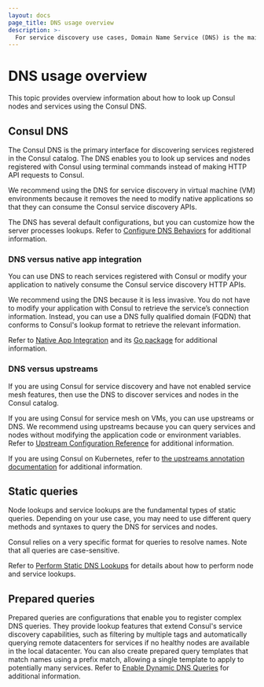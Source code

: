```yaml
---
layout: docs
page_title: DNS usage overview
description: >-
  For service discovery use cases, Domain Name Service (DNS) is the main interface to look up, query, and address Consul nodes and services. Learn how a Consul DNS lookup can help you find services by tag, name, namespace, partition, datacenter, or domain.
---
```


# DNS usage overview

This topic provides overview information about how to look up Consul nodes and services using the Consul DNS.

## Consul DNS

The Consul DNS is the primary interface for discovering services registered in the Consul catalog. The DNS enables you to look up services and nodes registered with Consul using terminal commands instead of making HTTP API requests to Consul.

We recommend using the DNS for service discovery in virtual machine (VM) environments because it removes the need to modify native applications so that they can consume the Consul service discovery APIs.

The DNS has several default configurations, but you can customize how the server processes lookups. Refer to [Configure DNS Behaviors](/consul/docs/services/discovery/dns-configuration) for additional information.

### DNS versus native app integration

You can use DNS to reach services registered with Consul or modify your application to natively consume the Consul service discovery HTTP APIs.

We recommend using the DNS because it is less invasive. You do not have to modify your application with Consul to retrieve the service’s connection information. Instead, you can use a DNS fully qualified domain (FQDN) that conforms to Consul's lookup format to retrieve the relevant information.

Refer to [ Native App Integration](/consul/docs/connect/native) and its [Go package](/consul/docs/connect/native/go) for additional information.

### DNS versus upstreams

If you are using Consul for service discovery and have not enabled service mesh features, then use the DNS to discover services and nodes in the Consul catalog.

If you are using Consul for service mesh on VMs, you can use upstreams or DNS. We recommend using upstreams because you can query services and nodes without modifying the application code or environment variables. Refer to [Upstream Configuration Reference](/consul/docs/connect/proxies/proxy-config-reference#upstream-configuration-reference) for additional information.

If you are using Consul on Kubernetes, refer to [the upstreams annotation documentation](/consul/docs/k8s/annotations-and-labels#consul-hashicorp-com-connect-service-upstreams) for additional information.

## Static queries

Node lookups and service lookups are the fundamental types of static queries. Depending on your use case, you may need to use different query methods and syntaxes to query the DNS for services and nodes.

Consul relies on a very specific format for queries to resolve names. Note that all queries are case-sensitive.

Refer to [Perform Static DNS Lookups](/consul/docs/services/discovery/dns-static-lookups) for details about how to perform node and service lookups.

## Prepared queries

Prepared queries are configurations that enable you to register complex DNS queries. They provide lookup features that extend Consul's service discovery capabilities, such as filtering by multiple tags and automatically querying remote datacenters for services if no healthy nodes are available in the local datacenter. You can also create prepared query templates that match names using a prefix match, allowing a single template to apply to potentially many services. Refer to [Enable Dynamic DNS Queries](/consul/docs/services/discovery/dns-dynamic-lookups) for additional information.
